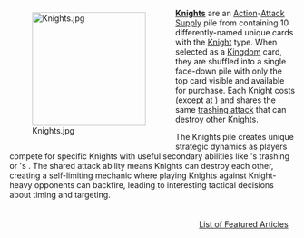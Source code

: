 <div style="float: left; margin: 0.5em 0.9em 0.4em 0;">[[File:Knights.jpg|200px]]</div>

'''[[Knights]]''' are an [[Action]]-[[Attack]] [[Supply]] pile from {{Set|Dark Ages}} containing 10 differently-named unique cards with the [[Knight]] type. When selected as a [[Kingdom]] card, they are shuffled into a single face-down pile with only the top card visible and available for purchase. Each Knight costs {{Cost|5}} (except {{Card|Sir Martin}} at {{Cost|4}}) and shares the same [[trashing attack]] that can destroy other Knights.

The Knights pile creates unique strategic dynamics as players compete for specific Knights with useful secondary abilities like {{Card|Dame Anna}}'s trashing or {{Card|Dame Josephine}}'s {{VP|2}}. The shared attack ability means Knights can destroy each other, creating a self-limiting mechanic where playing Knights against Knight-heavy opponents can backfire, leading to interesting tactical decisions about timing and targeting.

<div style="float: right; margin: 0.5em 0.9em 0.4em 0;">[[List of Featured Articles]]</div>